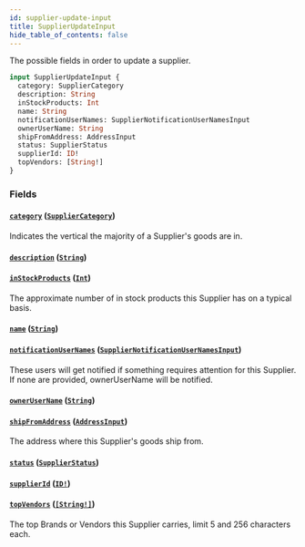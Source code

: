 ```yaml
---
id: supplier-update-input
title: SupplierUpdateInput
hide_table_of_contents: false
---
```



The possible fields in order to update a supplier.

```graphql
input SupplierUpdateInput {
  category: SupplierCategory
  description: String
  inStockProducts: Int
  name: String
  notificationUserNames: SupplierNotificationUserNamesInput
  ownerUserName: String
  shipFromAddress: AddressInput
  status: SupplierStatus
  supplierId: ID!
  topVendors: [String!]
}
```


### Fields

#### [`category`](#) ([`SupplierCategory`](/developers/supplier-apis/supply-api/graphql/reference/enums/supplier-category))

Indicates the vertical the majority of a Supplier's goods are in.


#### [`description`](#) ([`String`](/developers/supplier-apis/supply-api/graphql/reference/scalars/string))




#### [`inStockProducts`](#) ([`Int`](/developers/supplier-apis/supply-api/graphql/reference/scalars/int))

The approximate number of in stock products this Supplier has on a typical basis.


#### [`name`](#) ([`String`](/developers/supplier-apis/supply-api/graphql/reference/scalars/string))




#### [`notificationUserNames`](#) ([`SupplierNotificationUserNamesInput`](/developers/supplier-apis/supply-api/graphql/reference/inputs/supplier-notification-user-names-input))

These users will get notified if something requires attention for this Supplier.
If none are provided, ownerUserName will be notified.


#### [`ownerUserName`](#) ([`String`](/developers/supplier-apis/supply-api/graphql/reference/scalars/string))




#### [`shipFromAddress`](#) ([`AddressInput`](/developers/supplier-apis/supply-api/graphql/reference/inputs/address-input))

The address where this Supplier's goods ship from.


#### [`status`](#) ([`SupplierStatus`](/developers/supplier-apis/supply-api/graphql/reference/enums/supplier-status))




#### [`supplierId`](#) ([`ID!`](/developers/supplier-apis/supply-api/graphql/reference/scalars/id))




#### [`topVendors`](#) ([`[String!]`](/developers/supplier-apis/supply-api/graphql/reference/scalars/string))

The top Brands or Vendors this Supplier carries, limit 5 and 256 characters each.




